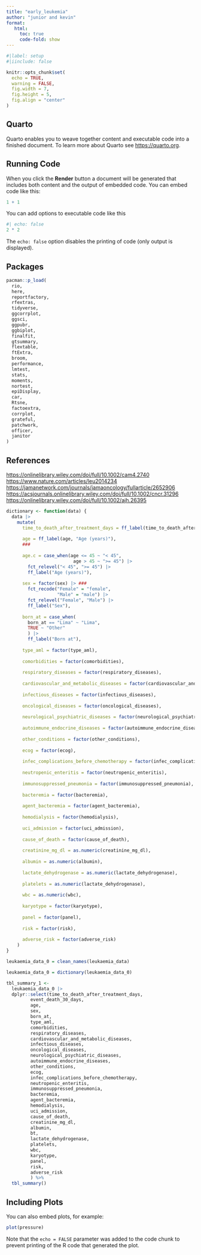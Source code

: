 ```yaml
---
title: "early_leukemia"
author: "junior and kevin"
format: 
   html:
     toc: true
     code-fold: show
---
```


```r
#|label: setup
#|iinclude: false

knitr::opts_chunk$set(
  echo = TRUE,
  warning = FALSE,
  fig.width = 7,
  fig.height = 5,
  fig.align = "center"
)
```

## Quarto

Quarto enables you to weave together content and executable code into a finished document. To learn more about Quarto see <https://quarto.org>.

## Running Code

When you click the **Render** button a document will be generated that includes both content and the output of embedded code. You can embed code like this:

```r
1 + 1
```

You can add options to executable code like this

```r
#| echo: false
2 * 2
```

The `echo: false` option disables the printing of code (only output is displayed).

## Packages

```r
pacman::p_load(
  rio,
  here,
  reportfactory,
  rfextras,
  tidyverse,
  ggcorrplot,
  ggsci,
  ggpubr,
  ggbiplot,
  finalfit,
  gtsummary,
  flextable,
  ftExtra,
  broom,
  performance,
  lmtest,
  stats,
  moments,
  nortest,
  epiDisplay,
  car,
  Rtsne,
  factoextra,
  corrplot,
  grateful,
  patchwork,
  officer,
  janitor
)
```

## References

<https://onlinelibrary.wiley.com/doi/full/10.1002/cam4.2740> <https://www.nature.com/articles/leu2014234> <https://jamanetwork.com/journals/jamaoncology/fullarticle/2652906> <https://acsjournals.onlinelibrary.wiley.com/doi/full/10.1002/cncr.31296> <https://onlinelibrary.wiley.com/doi/full/10.1002/ajh.26395>

```r
dictionary <- function(data) {
  data |>
    mutate(
      time_to_death_after_treatment_days = ff_label(time_to_death_after_treatment_days, "Time to death (days)"),
      
      age = ff_label(age, "Age (years)"),
      ###
      
      age.c = case_when(age <= 45 ~ "< 45",
                         age > 45 ~ ">= 45") |>
        fct_relevel("< 45", ">= 45") |>
        ff_label("Age (years)"),
      
      sex = factor(sex) |> ###
        fct_recode("Female" = "female",
                   "Male" = "male") |>
        fct_relevel("Female", "Male") |>
        ff_label("Sex"),
      
      born_at = case_when(
        born_at == "Lima" ~ "Lima",
        TRUE ~ "Other"
        ) |> 
        ff_label("Born at"),
      
      type_aml = factor(type_aml),
      
      comorbidities = factor(comorbidities),
      
      respiratory_diseases = factor(respiratory_diseases),
      
      cardiovascular_and_metabolic_diseases = factor(cardiovascular_and_metabolic_diseases),
      
      infectious_diseases = factor(infectious_diseases),
      
      oncological_diseases = factor(oncological_diseases),
      
      neurological_psychiatric_diseases = factor(neurological_psychiatric_diseases),
      
      autoimmune_endocrine_diseases = factor(autoimmune_endocrine_diseases),
      
      other_conditions = factor(other_conditions),
      
      ecog = factor(ecog),
      
      infec_complications_before_chemotherapy = factor(infec_complications_before_chemotherapy),
      
      neutropenic_enteritis = factor(neutropenic_enteritis),
      
      immunosuppressed_pneumonia = factor(immunosuppressed_pneumonia),
      
      bacteremia = factor(bacteremia),
      
      agent_bacteremia = factor(agent_bacteremia),
      
      hemodialysis = factor(hemodialysis),
      
      uci_admission = factor(uci_admission),
      
      cause_of_death = factor(cause_of_death),
      
      creatinine_mg_dl = as.numeric(creatinine_mg_dl),
      
      albumin = as.numeric(albumin),
      
      lactate_dehydrogenase = as.numeric(lactate_dehydrogenase),
      
      platelets = as.numeric(lactate_dehydrogenase),
      
      wbc = as.numeric(wbc),
      
      karyotype = factor(karyotype),
      
      panel = factor(panel),
      
      risk = factor(risk),
      
      adverse_risk = factor(adverse_risk)
    )
}
```

```r
leukaemia_data_0 = clean_names(leukaemia_data) 

leukaemia_data_0 = dictionary(leukaemia_data_0)

tbl_summary_1 <- 
  leukaemia_data_0 |> 
  dplyr::select(time_to_death_after_treatment_days,
         event_death_30_days,
         age,
         sex,
         born_at,
         type_aml,
         comorbidities,
         respiratory_diseases,
         cardiovascular_and_metabolic_diseases,
         infectious_diseases,
         oncological_diseases,
         neurological_psychiatric_diseases,
         autoimmune_endocrine_diseases,
         other_conditions,
         ecog,
         infec_complications_before_chemotherapy,
         neutropenic_enteritis,
         immunosuppressed_pneumonia,
         bacteremia,
         agent_bacteremia,
         hemodialysis,
         uci_admission,
         cause_of_death,
         creatinine_mg_dl,
         albumin,
         bt,
         lactate_dehydrogenase,
         platelets,
         wbc,
         karyotype,
         panel,
         risk,
         adverse_risk
         ) %>% 
  tbl_summary()
```

## Including Plots

You can also embed plots, for example:

```r
plot(pressure)
```

Note that the `echo = FALSE` parameter was added to the code chunk to prevent printing of the R code that generated the plot.
